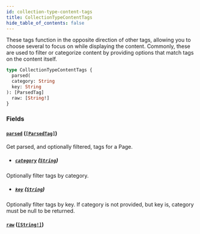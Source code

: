 ```yaml
---
id: collection-type-content-tags
title: CollectionTypeContentTags
hide_table_of_contents: false
---
```



These tags function in the opposite direction of other tags, allowing you to
choose several to focus on while displaying the content.
Commonly, these are used to filter or categorize content by providing options that match tags on the content itself.

```graphql
type CollectionTypeContentTags {
  parsed(
  category: String
  key: String
): [ParsedTag]
  raw: [String!]
}
```


### Fields

#### [`parsed`](#) ([`[ParsedTag]`](/developers/demandhq-apis/storefront-api/graphql/reference/objects/parsed-tag))

Get parsed, and optionally filtered, tags for a Page.
- ##### [`category`](#) ([`String`](/developers/demandhq-apis/storefront-api/graphql/reference/scalars/string))

Optionally filter tags by category.


- ##### [`key`](#) ([`String`](/developers/demandhq-apis/storefront-api/graphql/reference/scalars/string))

Optionally filter tags by key. If category is not provided, but key is, category must be null to be returned.


#### [`raw`](#) ([`[String!]`](/developers/demandhq-apis/storefront-api/graphql/reference/scalars/string))






